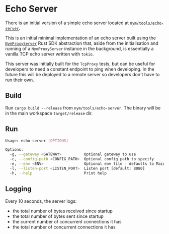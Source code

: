 # Echo Server

There is an initial version of a simple echo server located at [`nym/tools/echo-server`](https://github.com/nymtech/nym/tree/develop/tools/echo-server).

This is an initial minimal implementation of an echo server built using the [`NymProxyServer`](../rust/tcpproxy) Rust SDK abstraction that, aside from the initialisation and running of a `NymProxyServer` instance in the background, is essentially a vanilla TCP echo server written with `tokio`.

This server was initially built for the `TcpProxy` tests, but can be useful for developers to need a constant endpoint to ping when developing. In the future this will be deployed to a remote server so developers don't have to run their own.

## Build
Run `cargo build --release` from `nym/tools/echo-server`. The binary will be in the main workspace `target/release` dir.

## Run
```sh
Usage: echo-server [OPTIONS]

Options:
  -g, --gateway <GATEWAY>          Optional gateway to use
  -c, --config-path <CONFIG_PATH>  Optional config path to specify
  -e, --env <ENV>                  Optional env file - defaults to Mainnet if None
  -l, --listen-port <LISTEN_PORT>  Listen port [default: 8080]
  -h, --help                       Print help
```

## Logging
Every 10 seconds, the server logs:
- the total number of bytes received since startup
- the total number of bytes sent since startup
- the current number of concurrent connections it has
- the total number of concurrent connections it has
